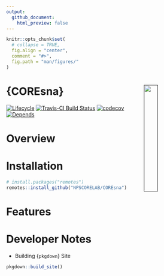 ```yaml
---
output: 
  github_document:
    html_preview: false
---
```


<!-- README.Rmd generates README.md. -->

```r
knitr::opts_chunk$set(
  # collapse = TRUE,
  fig.align = "center",
  comment = "#>",
  fig.path = "man/figures/"
)
```



# {COREsna} <a href=""> <img src="man/figures/corelogo.png" align="right"  height="27%" width="27%" href="https://github.com/NPSCORELAB/COREsna"/> </a>

[![Lifecycle](https://img.shields.io/badge/lifecycle-experimental-orange.svg)](https://www.tidyverse.org/lifecycle/#experimental)
[![Travis-CI Build Status](https://travis-ci.org/NPSCORELAB/COREsna.svg?branch=master)](https://travis-ci.org/NPSCORELAB/COREsna)
[![codecov](https://codecov.io/gh/NPSCORELAB/COREsna/branch/master/graph/badge.svg)](https://codecov.io/gh/NPSCORELAB/COREsna)
[![Depends](https://img.shields.io/badge/Depends-GNU_R>=3.1-blue.svg)](https://www.r-project.org/)


# Overview

# Installation

```r
# install.packages("remotes")
remotes::install_github("NPSCORELAB/COREsna")
```

# Features


# Developer Notes

* Building {`pkgdown`} Site

```r
pkgdown::build_site()
```

